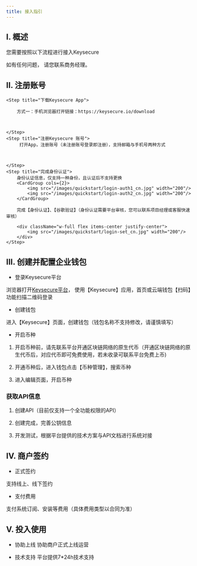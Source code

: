 ---
title: 接入指引
---

## I. 概述

您需要按照以下流程进行接入Keysecure

如有任何问题， 请您联系商务经理。


## II. 注册账号

<Steps>

    <Step title="下载Keysecure App">

        方式一：手机浏览器打开链接：https://keysecure.io/download

        

    </Step>
    <Step title="注册Keysecure 账号">
         打开App，注册账号（未注册账号登录即注册），支持邮箱与手机号两种方式

         

    </Step>
    <Step title="完成身份认证">
        身份认证信息，仅支持一种身份，且认证后不支持更换
        <CardGroup cols={2}>
            <img src="/images/quickstart/login-auth1_cn.jpg" width="200"/>
            <img src="/images/quickstart/login-auth2_cn.jpg" width="200"/>
        </CardGroup>

        完成【身份认证】、【谷歌验证】（身份认证需要平台审核，您可以联系项目经理或客服快速审核）

        <div className="w-full flex items-center justify-center">
            <img src="/images/quickstart/login-set_cn.jpg" width="200"/>
        </div>
    </Step>

</Steps>


## III. 创建并配置企业钱包

- 登录Keysecure平台

浏览器打开[Keysecure平台](https://keysecure.io)， 使用【Keysecure】应用，首页或云端钱包【扫码】功能扫描二维码登录

- 创建钱包

进入【Keysecure】页面，创建钱包（钱包名称不支持修改，请谨慎填写）

- 开启币种

1. 开启币种前，请先联系平台开通区块链网络的原生代币（开通区块链网络的原生代币后，对应代币即可免费使用，若未收录可联系平台免费上币)

2. 开通币种后，进入钱包点击【币种管理】，搜索币种

3. 进入编辑页面，开启币种


### 获取API信息

1. 创建API（目前仅支持一个全功能权限的API）

2. 创建完成，完善公钥信息

3. 开发测试，根据平台提供的技术方案与API文档进行系统对接



## IV. 商户签约

- 正式签约

支持线上、线下签约

- 支付费用

支付系统订阅、安装等费用（具体费用类型以合同为准）



## V. 投入使用

- 协助上线
协助商户正式上线运营

- 技术支持
平台提供7*24h技术支持